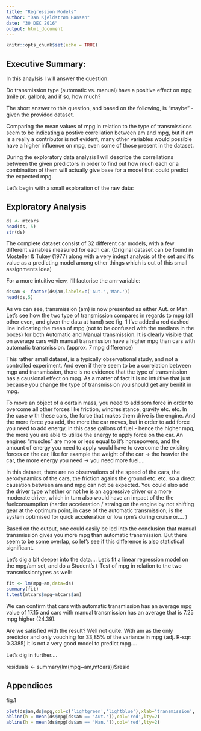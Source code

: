 ```yaml
---
title: "Regression Models"
author: "Dan Kjeldstrøm Hansen"
date: "30 DEC 2016"
output: html_document
---
```


```r
knitr::opts_chunk$set(echo = TRUE)
```

## Executive Summary:
In this anaylsis I will answer the question:

Do transmission type (automatic vs. manual) have a positive effect on mpg (mile pr. gallon), and if so, how much?

The short answer to this question, and based on the following, is "maybe" - given the provided dataset. 

Comparing the mean values of mpg in relation to the type of transmissions seem to be indicating a postive correllation between am and mpg, but if am is a really a contributor is not evident, many other variables would possible have a higher influence on mpg, even some of those present in the dataset.

During the exploratory data analysis I will describe the correllations between the given predictors in order to find out how much each or a combination of them will actually give base for a model that could predict the expected mpg.

Let's begin with a small exploration of the raw data:

## Exploratory Analysis

```r
ds <- mtcars
head(ds, 5)
str(ds)
```
The complete dataset consist of 32 different car models, with a few different variables measured for each car. (Original dataset can be found in Mosteller & Tukey (1977) along with a very indept analysis of the set and it's value as a predicting model among other things which is out of this small assignments idea)

For a more intuitive view, I'll factorise the am-variable:

```r
ds$am <- factor(ds$am,labels=c('Aut.','Man.'))
head(ds,5)
```
As we can see, transmission (am) is now presented as either Aut. or Man.
Let's see how the two type of transmission compares in regards to mpg (all other even, and given the data at hand)
see fig. 1
I've added a red dashed line indicating the mean of mpg (not to be confused with the medians in the boxes) for both Automatic and Manual transmission. It is clearly visible that on average cars with manual transmission have a higher mpg than cars with automatic transmission. (approx. 7 mpg difference)


This rather small dataset, is a typically observational study, and not a controlled experiment. And even if there seem to be a correlation between mgp and transmission, there is no evidence that the type of transmission has a causional effect on mpg. As a matter of fact it is no intuitive that just because you change the type of transmission you should get any benifit in mpg. 

To move an object of a certain mass, you need to add som force in order to overcome all other forces like friction, windresistance, gravity etc. etc. In the case with these cars, the force that makes them drive is the engine. And the more force you add, the more the car moves, but in order to add force you need to add energy, in this case gallons of fuel - hence the higher mpg, the more you are able to utilize the energy to apply force on the car. An engines "muscles" are more or less equal to it's horsepowers, and the amount of energy you need to apply would have to overcome the exisitng forces on the car, like for example the weight of the car -> the heavier the car, the more energy you need -> you need more fuel....

In this dataset, there are no observations of the speed of the cars, the aerodynamics of the cars, the friction agains the ground etc. etc. so a direct causation between am and mpg can not be expected. You could also add the driver type whether or not he is an aggressive driver or a more moderate driver, which in turn also would have an impact of the the fuelconsumption (harder acceleration / straing on the engine by not shifting gear at the optimum point, in case of the automatic transmission; is the system optimised for quick acceleration or low rpm's during cruise or.... )

Based on the output, one could easily be led into the conclusion that manual transmission gives you more mpg than automatic transmission. But there seem to be some overlap, so let's see if this difference is also statistical significant.

Let's dig a bit deeper into the data....
Let's fit a linear regression model on the mpg/am set, and do a Student's t-Test of mpg in relation to the two transmissiontypes as well:

```r
fit <- lm(mpg~am,data=ds)
summary(fit)
t.test(mtcars$mpg~mtcars$am)
```

We can confirm that cars with automatic transmission has an average mpg value of 17.15 and cars with manual transmission has an average that is 7.25 mpg higher (24.39). 

Are we satisfied with the result? Well not quite. With am as the only predictor and only vouching for 33,85% of the variance in mpg (adj. R-sqr: 0.3385) it is not a very good model to predict mpg.... 

Let's dig in further....

residuals <- summary(lm(mpg~am,mtcars))$resid

## Appendices

fig.1
```r
plot(ds$am,ds$mpg,col=c('lightgreen','lightblue'),xlab='transmission', ylab='mpg')
abline(h = mean(ds$mpg[ds$am == 'Aut.']),col='red',lty=2)
abline(h = mean(ds$mpg[ds$am == 'Man.']),col='red',lty=2)
```
